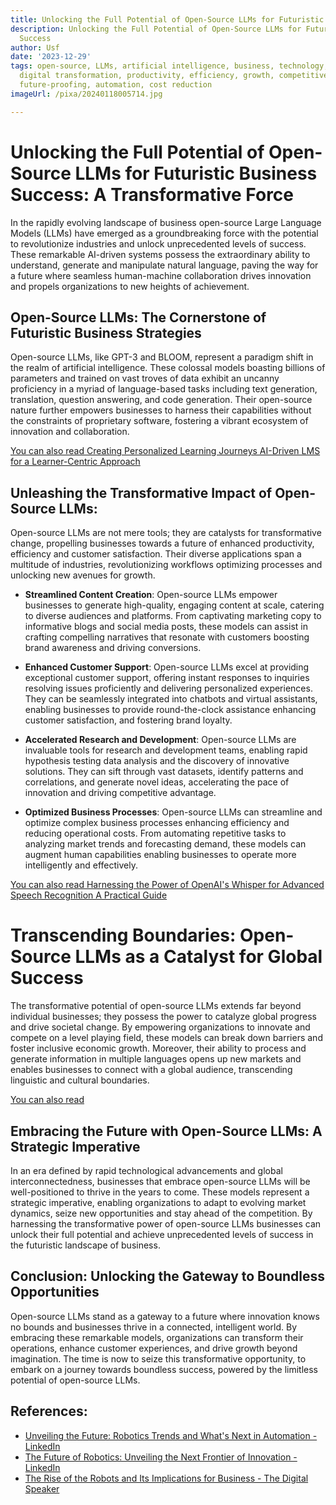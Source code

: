 ```yaml
---
title: Unlocking the Full Potential of Open-Source LLMs for Futuristic Business Success
description: Unlocking the Full Potential of Open-Source LLMs for Futuristic Business
  Success
author: Usf
date: '2023-12-29'
tags: open-source, LLMs, artificial intelligence, business, technology, innovation,
  digital transformation, productivity, efficiency, growth, competitive advantage,
  future-proofing, automation, cost reduction
imageUrl: /pixa/20240118005714.jpg

---
```

# Unlocking the Full Potential of Open-Source LLMs for Futuristic Business Success: A Transformative Force


In the rapidly evolving landscape of business open-source  Large Language Models (LLMs)  have emerged as a groundbreaking force with the potential to revolutionize industries  and unlock unprecedented levels of success. These remarkable AI-driven systems  possess the extraordinary ability  to understand, generate and manipulate natural  language, paving the way for a future where seamless human-machine collaboration drives innovation and propels organizations to new heights of achievement.


## Open-Source LLMs: The Cornerstone of Futuristic Business Strategies

Open-source LLMs, like GPT-3 and BLOOM, represent  a paradigm shift in  the realm of artificial intelligence. These colossal models boasting billions of parameters and trained on vast troves of data exhibit  an uncanny proficiency in a myriad of language-based tasks including text generation,  translation, question answering, and code generation. Their open-source nature further empowers businesses  to harness their capabilities without the constraints of proprietary software, fostering a vibrant ecosystem of innovation and collaboration.


[You can also  read Creating Personalized Learning Journeys AI-Driven LMS for a Learner-Centric Approach](Creating%20Personalized%20Learning%20Journeys%20AI-Driven%20LMS%20for%20a%20Learner-Centric%20Approach)


## Unleashing the Transformative Impact  of Open-Source LLMs:

Open-source LLMs  are not mere tools; they are catalysts for transformative  change, propelling businesses towards  a future of enhanced productivity, efficiency and customer satisfaction.  Their diverse applications span  a multitude of industries, revolutionizing workflows optimizing processes and unlocking new avenues for growth.


- **Streamlined  Content Creation**:  Open-source LLMs empower businesses to generate high-quality,  engaging content at scale, catering to diverse audiences and platforms. From captivating marketing  copy  to informative blogs and social media posts,  these models can assist in crafting compelling narratives  that resonate with customers boosting  brand awareness and driving  conversions.


- **Enhanced  Customer Support**: Open-source  LLMs  excel at providing exceptional customer support,  offering instant responses to inquiries resolving issues proficiently and delivering personalized experiences. They  can be seamlessly integrated into chatbots and virtual assistants, enabling businesses to provide round-the-clock assistance enhancing customer satisfaction, and fostering brand loyalty.


- **Accelerated Research and Development**: Open-source LLMs are invaluable tools for research and development teams, enabling rapid hypothesis testing data analysis and  the discovery of innovative solutions. They can sift through vast datasets, identify patterns and correlations,  and generate novel ideas, accelerating the pace of innovation and driving  competitive advantage.


- **Optimized Business Processes**: Open-source LLMs can streamline and optimize complex business processes enhancing efficiency and reducing operational costs. From automating repetitive tasks to analyzing  market trends and forecasting  demand, these  models can augment human capabilities enabling businesses to operate more intelligently and effectively.


[You can also read Harnessing the Power of OpenAI's Whisper for Advanced Speech Recognition A  Practical  Guide](Harnessing%20the%20Power%20of%20OpenAI%27s%20Whisper%20for%20Advanced%20Speech%20Recognition%20A%20Practical%20Guide)


# Transcending Boundaries: Open-Source  LLMs as a Catalyst for  Global Success

The transformative potential of open-source LLMs extends far beyond individual businesses; they possess the power to catalyze global progress and drive societal change. By empowering organizations to innovate and compete on a level playing field, these models can break down barriers and foster inclusive economic growth. Moreover, their ability to process and  generate information in multiple languages opens up new markets and enables businesses to connect with a global audience, transcending linguistic and  cultural boundaries.


[You can also  read ]()


## Embracing the Future with Open-Source LLMs:  A Strategic  Imperative

In an era defined by rapid technological advancements and global interconnectedness, businesses that embrace open-source  LLMs will  be well-positioned to thrive in the years  to come. These models represent a strategic imperative, enabling organizations to adapt to evolving market dynamics,  seize new opportunities and stay ahead  of the  competition. By harnessing the transformative power of  open-source LLMs businesses can unlock  their full potential and  achieve unprecedented levels of success in  the futuristic landscape of business.


## Conclusion: Unlocking the Gateway to Boundless Opportunities

Open-source  LLMs  stand as a gateway to a  future where innovation  knows no bounds and businesses thrive in a connected, intelligent world. By embracing these remarkable models, organizations can transform their operations, enhance customer experiences,  and drive growth beyond imagination.  The time is  now to seize  this transformative opportunity, to embark on a journey towards boundless  success, powered by the limitless potential of open-source LLMs.

## References:
- [Unveiling the Future: Robotics Trends and What's Next in Automation - LinkedIn](https://www.linkedin.com/pulse/unveiling-future-robotics-trends-whats-next-automation-boldawards-05euc)
- [The Future of Robotics: Unveiling the Next Frontier of Innovation - LinkedIn](https://www.linkedin.com/pulse/future-robotics-unveiling-next-frontier-innovation-devie-abirami-txowf?trk=public_post_main-feed-card_feed-article-content)
- [The Rise of the Robots and Its Implications for Business - The Digital Speaker](https://www.thedigitalspeaker.com/rise-robots-implications-business/)
